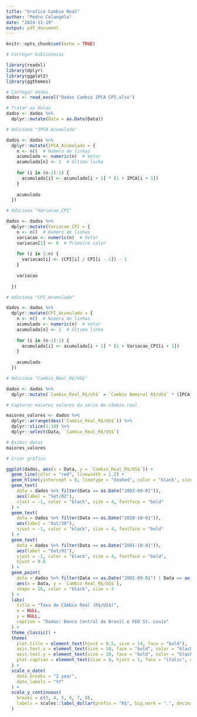 ```yaml
---
title: "Grafico Cambio Real"
author: "Pedro Colangelo"
date: "2024-12-19"
output: pdf_document
---
```


```r
knitr::opts_chunk$set(echo = TRUE)
```

```r

# Carregar bibliotecas

library(readxl)
library(dplyr)
library(ggplot2)
library(ggthemes)

```

```r

# Carregar dados
dados <- read_excel("Dados Cambio IPCA CPI.xlsx")

```

``` r

# Tratar as datas
dados <- dados %>%
  dplyr::mutate(Data = as.Date(Data))

```

```r

# Adiciona "IPCA Acumulado"

dados <- dados %>%
  dplyr::mutate(IPCA_Acumulado = {
    n <- n()  # Número de linhas
    acumulado <- numeric(n)  # Vetor 
    acumulado[n] <- 1  # Última linha 
    
    for (i in (n-1):1) {
      acumulado[i] <- acumulado[i + 1] * (1 + IPCA[i + 1])
    }
    
    acumulado
  })


```

``` r

# Adiciona "Variacao_CPI"

dados <- dados %>%
  dplyr::mutate(Variacao_CPI = {
    n <- n()  # Número de linhas
    variacao <- numeric(n)  # Vetor 
    variacao[1] <- 0  # Primeiro valor
    
    for (i in 2:n) {
      variacao[i] <- (CPI[i] / CPI[i - 1]) - 1
    }
    
    variacao
    
  })

```

``` r

# Adiciona "CPI_Acumulado"

dados <- dados %>%
  dplyr::mutate(CPI_Acumulado = {
    n <- n()  # Número de linhas
    acumulado <- numeric(n)  # Vetor 
    acumulado[n] <- 1  # Última linha
    
    for (i in (n-1):1) {
      acumulado[i] <- acumulado[i + 1] * (1 + Variacao_CPI[i + 1])
    }
    
    acumulado
  })

```

``` r

# Adiciona "Cambio_Real_R$/US$"

dados <- dados %>%
  dplyr::mutate(`Cambio_Real_R$/US$` = `Cambio Nominal R$/US$` * (IPCA_Acumulado / CPI_Acumulado))

```

``` r

# Capturar maiores valores da série de câmbio real

maiores_valores <- dados %>%
  dplyr::arrange(desc(`Cambio_Real_R$/US$`)) %>% 
  dplyr::slice(1:10) %>%                         
  dplyr::select(Data, `Cambio_Real_R$/US$`)     

# Exibir datas
maiores_valores

```

``` r

# Criar gráfico

ggplot(dados, aes(x = Data, y = `Cambio_Real_R$/US$`)) +
  geom_line(color = "red", linewidth = 1.2) +
  geom_hline(yintercept = 6, linetype = "dashed", color = "black", size = 0.2) + 
  geom_text(
    data = dados %>% filter(Data == as.Date("2002-09-01")), 
    aes(label = "Set/02"),
    vjust = -1, color = "black", size = 4, fontface = "bold" 
  ) +
  geom_text(
    data = dados %>% filter(Data == as.Date("2020-10-01")), 
    aes(label = "Out/20"),
    vjust = -1, color = "black", size = 4, fontface = "bold"
  ) +
  geom_text(
    data = dados %>% filter(Data == as.Date("2001-10-01")), 
    aes(label = "Out/01"),
    vjust = -1, color = "black", size = 4, fontface = "bold",
    hjust = 0.8
  ) +
  geom_point(
    data = dados %>% filter(Data == as.Date("2002-09-01") | Data == as.Date("2020-10-01") | Data == as.Date("2001-10-01")),
    aes(x = Data, y = `Cambio_Real_R$/US$`),
    shape = 16, color = "black", size = 3
  ) +
  labs(
    title = "Taxa de Câmbio Real (R$/US$)",
    x = NULL,   
    y = NULL,    
    caption = "Dados: Banco Central do Brasil e FED St. Louis"
  ) +
  theme_classic() +
  theme(
    plot.title = element_text(hjust = 0.5, size = 14, face = "bold"),
    axis.text.x = element_text(size = 10, face = "bold", color = "black"),
    axis.text.y = element_text(size = 10, face = "bold", color = "black"),
    plot.caption = element_text(size = 8, hjust = 1, face = "italic", color = "black")
  ) +
  scale_x_date(
    date_breaks = "2 year",   
    date_labels = "%Y"        
  ) +
  scale_y_continuous(
    breaks = c(3, 4, 5, 6, 7, 8), 
    labels = scales::label_dollar(prefix = "R$", big.mark = ".", decimal.mark = ",", accuracy = 0.01) 
  )

```
